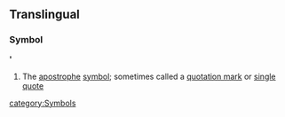 ==Translingual==
===Symbol===
''' ' '''
#The [[apostrophe]] [[symbol]]; sometimes called a [[quotation mark]] or [[single]] [[quote]]

[[category:Symbols]]
